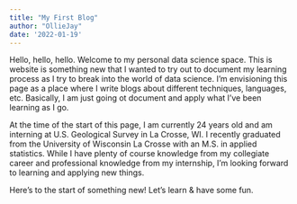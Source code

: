 ```yaml
---
title: "My First Blog"
author: "OllieJay"
date: '2022-01-19'
---
```


Hello, hello, hello. Welcome to my personal data science space. This is website is something new that I wanted to try out to document my learning process as I try to break into the world of data science. I'm envisioning this page as a place where I write blogs about different techniques, languages, etc. Basically, I am just going ot document and apply what I've been learning as I go.

At the time of the start of this page, I am currently 24 years old and am interning at U.S. Geological Survey in La Crosse, WI. I recently graduated from the University of Wisconsin La Crosse with an M.S. in applied statistics. While I have plenty of course knowledge from my collegiate career and professional knowledge from my internship, I'm looking forward to learning and applying new things.

Here's to the start of something new! Let's learn & have some fun.
